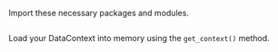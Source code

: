 
Import these necessary packages and modules.

```python name="tests/integration/docusaurus/connecting_to_your_data/cloud/s3/pandas/inferred_and_runtime_yaml_example.py imports"
```

Load your DataContext into memory using the `get_context()` method.

```python name="tests/integration/docusaurus/connecting_to_your_data/cloud/s3/pandas/inferred_and_runtime_yaml_example.py get_context"
```
